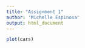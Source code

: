 ```yaml
---
title: "Assignment 1"
author: 'Michelle Espinosa'
output: html_document
---
```



```r
plot(cars)
```

